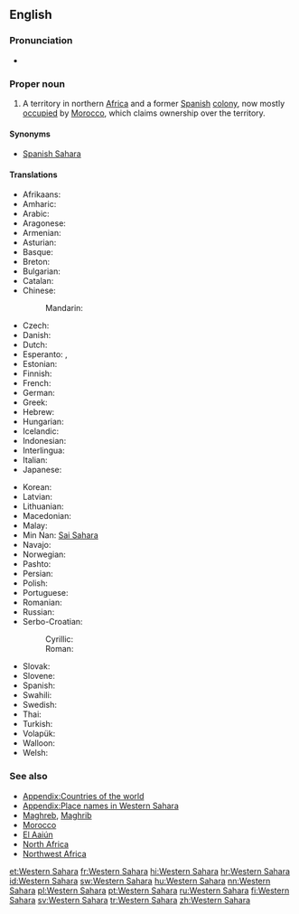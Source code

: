 ==English==
{{wikipedia}}
{{commons cat}}
{{wikivoyage}}
{{Wikinews|Portal:Western Sahara}}

===Pronunciation===
* {{audio|En-us-Western Sahara.ogg|Audio (US)}}

===Proper noun===
{{en-proper noun|head=[[western|Western]] [[Sahara]]}}

# A territory in northern [[Africa]] and a former [[Spain|Spanish]] [[colony]], now mostly [[occupation|occupied]] by [[Morocco]], which claims ownership over the territory.

====Synonyms====
* {{sense|territory}} [[Spanish Sahara]]

====Translations====
{{trans-top|a territory in northern Africa}}
* Afrikaans: {{t-|af|Wes-Sahara}}
* Amharic: {{t-|am|ምዕራባዊ ሣህራ}}
* Arabic: {{t-|ar|الصحراء الغربية|f|tr=al-SaHraa’ al-gharbíyya}}
* Aragonese: {{t-|an|Sajara Ozidental|m}}
* Armenian: {{t-|hy|Արևմտյան Սահարա|tr=Arevmtyan Sahara}}
* Asturian: {{t-|ast|Sahara Occidental|m}}
* Basque: {{t-|eu|Mendebaldeko Sahara}}
* Breton: {{t-|br|Sahara ar C'hornaoueg}}
* Bulgarian: {{t-|bg|Западна Сахара|f|tr=Zapadna Sakhara}}
* Catalan: {{t-|ca|Sàhara Occidental|m}}
* Chinese:
*: Mandarin: {{t|cmn|西撒哈拉|tr=Xī-Sāhālā|sc=Hani}}
* Czech: {{t-|cs|Západní Sahara|f}}
* Danish: {{t-|da|Vestsahara}}
* Dutch: {{t-|nl|Westelijke Sahara}}
* Esperanto: {{t-|eo|Okcidenta Saharo}}, {{t-|eo|Saharo Okcidenta}}
* Estonian: {{t-|et|Lääne-Sahara}}
* Finnish: {{t-|fi|Länsi-Sahara}}
* French: {{t+|fr|Sahara occidental|m}}
* German: {{t+|de|Westsahara|f}}
* Greek: {{t+|el|Δυτική Σαχάρα|f|tr=Dytikí Sahára}}
* Hebrew: {{t-|he|סהרה המערבית|f|tr=Sahara ha-Ma'aravit}}
* Hungarian: {{t+|hu|Nyugat-Szahara}}
* Icelandic: {{t-|is|Vestur-Sahara}}
* Indonesian: {{t-|id|Sahara Barat}}
* Interlingua: {{t-|ia|Sahara Occidental}}
* Italian: {{t-|it|Sahara Occidentale|m}}
* Japanese: {{t-|ja|西サハラ|tr=Nishi-Sahara}}
{{trans-mid}}
* Korean: {{t-|ko|서사하라|tr=Seo-Sahara|sc=Hang}}
* Latvian: {{t-|lv|Rietumsahāra}}
* Lithuanian: {{t+|lt|Vakarų Sachara}}
* Macedonian: {{t-|mk|Западна Сахара|f|tr=Západna Sahára}}
* Malay: {{t-|ms|Sahara Barat}}
* Min Nan: [[Sai Sahara]]
* Navajo: {{tø|nv|Kéyah Sahééwa Eʼeʼaahjí Siʼánígíí}}
* Norwegian: {{t-|no|Vest-Sahara}}
* Pashto: {{t-|ps|لوېديځه صحارا|sc=ps-Arab}}
* Persian: {{t-|fa|صحرای غربی|tr=sahâra gharbi}}
* Polish: {{t+|pl|Sahara Zachodnia|f}}
* Portuguese: {{t+|pt|Saara Ocidental|m}}
* Romanian: {{t-|ro|Sahara Occidentală|f}}
* Russian: {{t-|ru|Западная Сахара|f|tr=Západnaja Saxára}}
* Serbo-Croatian:
*: Cyrillic: {{t-|sh|Западна Сахара|f}}
*: Roman: {{t-|sh|Zapadna Sahara|f}}
* Slovak: {{t-|sk|Západná Sahara|f}}
* Slovene: {{t+|sl|Zahodna Sahara|f}}
* Spanish: {{t+|es|Sahara Occidental|m}}
* Swahili: {{t+|sw|Sahara Magharibi}}
* Swedish: {{t+|sv|Västsahara}}
* Thai: {{t-|th|ซาฮาราตะวันตก|tr=saa-haa-raa-dtà-wan-dtòk }}
* Turkish: {{t+|tr|Batı Sahra}}
* Volapük: {{t-|vo|Sahar Vesüdik}}
* Walloon: {{t-|wa|Sara Coûtchantrece}}
* Welsh: {{t-|cy|Gorllewin Sahara}}
{{trans-bottom}}

===See also===
* [[Appendix:Countries of the world]]
* [[Appendix:Place names in Western Sahara]]
* [[Maghreb]], [[Maghrib]]
* [[Morocco]]
* [[El Aaiún]]
* [[North Africa]]
* [[Northwest Africa]]

[[et:Western Sahara]]
[[fr:Western Sahara]]
[[hi:Western Sahara]]
[[hr:Western Sahara]]
[[id:Western Sahara]]
[[sw:Western Sahara]]
[[hu:Western Sahara]]
[[nn:Western Sahara]]
[[pl:Western Sahara]]
[[pt:Western Sahara]]
[[ru:Western Sahara]]
[[fi:Western Sahara]]
[[sv:Western Sahara]]
[[tr:Western Sahara]]
[[zh:Western Sahara]]